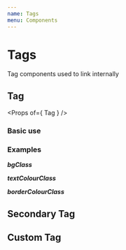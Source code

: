 ```yaml
---
name: Tags
menu: Components
---
```



# Tags
Tag components used to link internally

## Tag
<Props of={ Tag } />

### Basic use
<Playground>
    <Tag type="primary" title="Tag copy" />
</Playground>

### Examples

***bgClass***
<Tag
    type="primary"
    title="Tag copy"
    bgClass="bg-grey-dark"
    borderColourClass="border-grey-dark"
/>

***textColourClass***
<Tag
    type="primary"
    title="Tag copy"
    textColourClass="text-black"
/>

***borderColourClass***
<Tag
    type="primary"
    title="Tag copy"
    borderColourClass="border-black"
/>

## Secondary Tag
<Playground>
    <Tag
        type="secondary"
        title="Secondary Tag copy"
    />
</Playground>

## Custom Tag
<Playground>
    <Tag
        title="Secondary Tag copy"
        classList="bg-black text-green-2 border-dashed border border-blue-1"
    />
</Playground>
